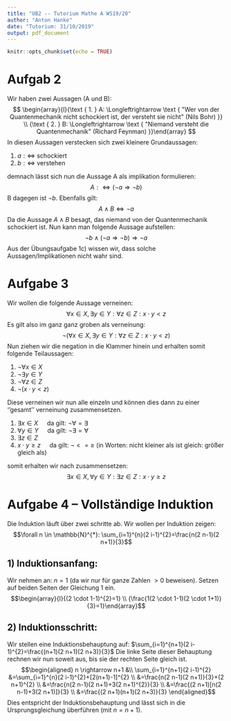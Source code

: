 ```yaml
---
title: "UB2 -- Tutorium Mathe A WS19/20"
author: "Anton Hanke"
date: "Tutorium: 31/10/2019"
output: pdf_document
---
```


```r
knitr::opts_chunk$set(echo = TRUE)
```

# Aufgab 2
Wir haben zwei Aussagen (A und B):
$$
\begin{array}{l}{\text { 1. } A: \Longleftrightarrow \text { "Wer von der Quantenmechanik nicht schockiert ist, der versteht sie nicht" (Nils Bohr) }} \\ {\text { 2. } B: \Longleftrightarrow \text { "Niemand versteht die Quantenmechanik" (Richard Feynman) }}\end{array}
$$
In diesen Aussagen verstecken sich zwei kleinere Grundaussagen:

1. $a: \Longleftrightarrow$ schockiert
2. $b: \Longleftrightarrow$ verstehen

demnach lässt sich nun die Aussage A als implikation formulieren:
$$A:\Longleftrightarrow (\neg a \Rightarrow \neg b)$$
B dagegen ist $\neg b$.
Ebenfalls gilt:
$$ A \wedge B \Longleftrightarrow \neg a$$
Da die Aussage $A \wedge B$ besagt, das niemand von der Quantenmechanik schockiert ist.
Nun kann man folgende Aussage aufstellen:
$$ \neg b \wedge \left(\neg a \Rightarrow \neg b\right) \Rightarrow \neg a$$
Aus der Übungsaufgabe 1c) wissen wir, dass solche Aussagen/Implikationen nicht wahr sind.

# Aufgabe 3
Wir wollen die folgende Aussage verneinen:
$$\forall x \in X, \exists y \in Y: \forall z \in Z: x \cdot y < z$$
Es gilt also im ganz ganz groben als verneinung:
$$\neg(\forall x \in X, \exists y \in Y: \forall z \in Z: x \cdot y < z)$$
Nun ziehen wir die negation in die Klammer hinein und erhalten somit folgende Teilaussagen:

1. $\neg\forall x \in X$
2. $\neg\exists y \in Y$
3. $\neg\forall z \in Z$
4. $\neg(x\cdot y < z)$

Diese verneinen wir nun alle einzeln und können dies dann zu einer ''gesamt''
verneinung zusammensetzen.

1. $\exists x \in X\quad$    da gilt: $\neg\forall = \exists$
2. $\forall y \in Y\quad$    da gilt: $\neg\exists = \forall$
3. $\exists z \in Z\quad$
4. $x\cdot y \geq z\quad$   da gilt: $\neg < = \geq$ (in Worten: nicht kleiner als ist gleich: größer gleich als)

somit erhalten wir nach zusammensetzen:
$$\exists x \in X, \forall y \in Y: \exists z \in Z: x \cdot y \geq z$$

# Aufgabe 4 -- Vollständige Induktion
Die Induktion läuft über zwei schritte ab.
Wir wollen per Induktion zeigen:
$$\forall n \in \mathbb{N}^{*}: \sum_{i=1}^{n}(2 i-1)^{2}=\frac{n(2 n-1)(2 n+1)}{3}$$

## 1) Induktionsanfang:
Wir nehmen an: $n = 1$ (da wir nur für ganze Zahlen $> 0$ beweisen).
Setzen auf beiden Seiten der Gleichung 1 ein.
$$\begin{array}{l}{(2 \cdot 1-1)^{2}=1} \\ {\frac{1(2 \cdot 1-1)(2 \cdot 1+1)}{3}=1}\end{array}$$

## 2) Induktionsschritt:
Wir stellen eine Induktionsbehauptung auf: $\sum_{i=1}^{n+1}(2 i-1)^{2}=\frac{(n+1)(2 n+1)(2 n+3)}{3}$
Die linke Seite dieser Behauptung rechnen wir nun soweit aus, bis sie der rechten
Seite gleich ist.
$$\begin{aligned} n \rightarrow n+1 &\\ \sum_{i=1}^{n+1}(2 i-1)^{2} &=\sum_{i=1}^{n}(2 i-1)^{2}+[2(n+1)-1]^{2} \\ &=\frac{n(2 n-1)(2 n+1)}{3}+(2 n+1)^{2} \\ &=\frac{n(2 n-1)(2 n+1)+3(2 n+1)^{2}}{3} \\ &=\frac{(2 n+1)[n(2 n-1)+3(2 n+1)]}{3} \\ &=\frac{(2 n+1)(n+1)(2 n+3)}{3} \end{aligned}$$
Dies entspricht der Induktionsbehauptung und lässt sich in die Ursprungsgleichung
überführen (mit $n=n+1$).

